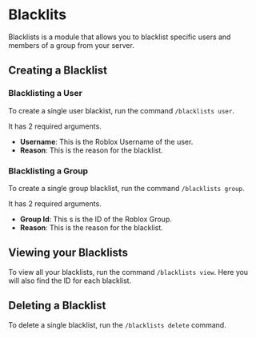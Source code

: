 # Blacklits

Blacklists is a module that allows you to blacklist specific users and members of a group from your server.

## Creating a Blacklist
### Blacklisting a User
To create a single user blackist, run the command `/blacklists user`.

It has 2 required arguments.

- **Username**: This is the Roblox Username of the user.
- **Reason**: This is the reason for the blacklist.

### Blacklisting a Group
To create a single group blacklist, run the command `/blacklists group`.

It has 2 required arguments.

- **Group Id**: This s is the ID of the Roblox Group.
- **Reason**: This is the reason for the blacklist.

## Viewing your Blacklists
To view all your blacklists, run the command `/blacklists view`.  Here you will also find the ID for each blacklist.

## Deleting a Blacklist
To delete a single blacklist, run the `/blacklists delete` command.
